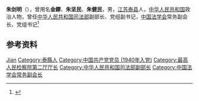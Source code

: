'''朱剑明'''（{{bd|1923年|9月|2016年|9月11日|}}），曾用名'''金鏐'''、'''朱坚民'''、'''朱健民'''，男，[[江苏|江苏]][[泰县_(江苏省)|泰县]]人，[[中华人民共和国|中华人民共和国]]政治人物，曾任[[中华人民共和国司法部|中华人民共和国司法部]]副部长、党组副书记，[[中国法学会|中国法学会]]常务副会长、党组书记<ref>{{Cite web|title=朱剑明同志逝世|url=http://www.xinhuanet.com/politics/2016-09/22/c_1119604347.htm|accessdate=2020-06-30|work=新华网|archiveurl=https://web.archive.org/web/20200630033948/http://www.xinhuanet.com/politics/2016-09/22/c_1119604347.htm|archivedate=2020-06-30}}</ref>

== 参考资料 ==
{{reflist}}

{{中国人物小作品}}
{{Navboxes 
| title  = 朱剑明在[[中国法学会|中国法学会]]的职务
| list1  =
{{中国法学会第一届理事会}}
{{中国法学会第二届理事会}}
{{中国法学会第三届理事会}}
}}

{{Authority control}}
{{DEFAULTSORT:Zhu朱}}
[[Category:朱姓|Jian]]
[[Category:泰縣人|Category:泰縣人]]
[[Category:中国共产党党员_(1940年入党)|Category:中国共产党党员 (1940年入党)]]
[[Category:最高人民检察院第二厅厅长|Category:最高人民检察院第二厅厅长]]
[[Category:中华人民共和国司法部副部长|Category:中华人民共和国司法部副部长]]
[[Category:中国法学会常务副会长|Category:中国法学会常务副会长]]